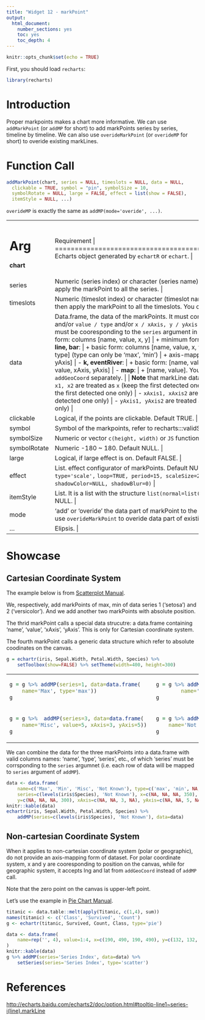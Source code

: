 ---
title: "Widget 12 - markPoint"
output: 
  html_document: 
    number_sections: yes
    toc: yes
    toc_depth: 4
---

```{r setup, include=FALSE}
knitr::opts_chunk$set(echo = TRUE)
```

First, you should load `recharts`:
```{r}
library(recharts)
```

# Introduction

Proper markpoints makes a chart more informative. We can use `addMarkPoint` (or `addMP` for short) to add markPoints series by series, timeline by timeline. We can also use `overideMarkPoint` (or `overideMP` for short) to overide existing markLines.

# Function Call

```r
addMarkPoint(chart, series = NULL, timeslots = NULL, data = NULL,
  clickable = TRUE, symbol = "pin", symbolSize = 10,
  symbolRotate = NULL, large = FALSE, effect = list(show = FALSE),
  itemStyle = NULL, ...)
```

`overideMP` is exactly the same as `addMP(mode='overide', ...)`.

+-------------+----------------------------------------------------------------+
|   Arg       |  Requirement                                                |
+=============+================================================================+
| **chart**   | Echarts object generated by `echartR` or `echart`.  |
+-------------+----------------------------------------------------------------+
| series      | Numeric (series index) or character (series name), numeric preferred. If set NULL, then apply the markPoint to all the series. |
+-------------+----------------------------------------------------------------+
| timeslots   | Numeric (timeslot index) or character (timeslot name), numeric is preferred. If set NULL, then apply the markPoint to all the timeslots. You can use z for short. |
+-------------+----------------------------------------------------------------+
| data        | Data.frame, the data of the markPoints. It must contain the following columns: `name`, and/or `value / type` and/or `x / xAxis, y / yAxis` and/or `series`. When series is given, it must be cooresponding to the `series` argument in `addMP` call. |
|             |      |
|             | - **generic**:  |
|             |     + generic form: columns [name, value, x, y] |
|             |     + minimum form: columns [name, x, y]  |
|             | - **scatter, line, bar**: |
|             |     + basic form: columns [name, value, x, y] |
|             |     + minimum form: columns [name, type] (type can only be 'max', 'min') |
|             |     + axis-mapping: columns [name, value, xAxis, yAxis]  |
|             | - **k, eventRiver**: |
|             |     + basic form: [name, value, x, y] |
|             |     + axis-mapping: [name, value, xAxis, yAxis] |
|             | - **map**:  |
|             |     + [name, value]. You need to pass in [name, lng, lat] using `addGeoCoord` separately. |
|             |             |
|             | **Note** that markLine dataset is compatible in `addMarkPoint`. |
|             |             |
|             | - `x1, x2` are treated as `x` (keep the first detected one only) |
|             | - `y1, y2` are treated as `y` (keep the first detected one only) |
|             | - `xAxis1, xAxis2` are treated as `xAxis` (keep the first detected one only) |
|             | - `yAxis1, yAxis2` are treated as `yAxis` (keep the first detected one only) |
+-------------+----------------------------------------------------------------+
| clickable   | Logical, if the points are clickable. Default TRUE. |
+-------------+----------------------------------------------------------------+
| symbol      | Symbol of the markpoints, refer to recharts:::validSymbols. Default 'pin'. |
+-------------+----------------------------------------------------------------+
| symbolSize  | Numeric or vector `c(height, width)` or `JS` function. Default 10. |
+-------------+----------------------------------------------------------------+
| symbolRotate| Numeric -180 ~ 180. Default NULL. |
+-------------+----------------------------------------------------------------+
| large       | Logical, if large effect is on. Default FALSE. |
+-------------+----------------------------------------------------------------+
| effect      | List. effect configurator of markPoints. Default NULL, which is `list(show=FALSE, type='scale',` `loop=TRUE, period=15, scaleSize=2,` `bounceDistance=10, color=NULL, shadowColor=NULL, shadowBlur=0)` |
+-------------+----------------------------------------------------------------+
| itemStyle   | List. It is a list with the structure `list(normal=list(...), emphasis=list(...))`. Default NULL. |
+-------------+----------------------------------------------------------------+
| mode        | 'add' or 'overide' the data part of markPoint to the echarts object. Default 'add'. You can use `overideMarkPoint` to overide data part of existing markPoint. |
+-------------+----------------------------------------------------------------+
| ...         | Elipsis. |
+-------------+----------------------------------------------------------------+

# Showcase

## Cartesian Coordinate System

The example below is from [Scatterplot Manual](Basic_Plots_01_Scatterplot.html). 

We, respectively, add markPoints of max, min of data series 1 ('setosa') and 2 ('versicolor'). And we add another two markPoints with absolute position.

The thrid markPoint calls a special data strucutre: a data.frame containing 'name', 'value', 'xAxis', 'yAxis'. This is only for Cartesian coordinate system.

The fourth markPoint calls a generic data structure which refer to absolute coodinates on the canvas.

```{r}
g = echartr(iris, Sepal.Width, Petal.Width, Species) %>% 
    setToolbox(show=FALSE) %>% setTheme(width=400, height=300)
```

<table>
<tr><td>
```{r}
g = g %>% addMP(series=1, data=data.frame(
    name='Max', type='max'))
g
```
</td><td>
```{r}
g = g %>% addMP(series=2, data=data.frame(
        name='Min', type='min')) 
g
```
</td></tr>
<tr><td>
```{r}
g = g %>%  addMP(series=3, data=data.frame(
    name='Misc', value=5, xAxis=3, yAxis=5)) 
g
```
</td><td>
```{r}
g = g %>% addMP(series='Not Known', data=data.frame(
    name='Not Known', value=2, x=350, y=300))
g
```
</td></tr>
</table>

We can combine the data for the three markPoints into a data.frame with valid columns names: 'name', 'type', 'series', etc., of which 'series' must be corrsponding to the `series` argumnet (i.e. each row of data will be mapped to `series` argument of `addMP`).

```{r}
data <- data.frame(
    name=c('Max', 'Min', 'Misc', 'Not Known'), type=c('max', 'min', NA, NA),
    series=c(levels(iris$Species), 'Not Known'), x=c(NA, NA, NA, 350),
    y=c(NA, NA, NA, 300), xAxis=c(NA, NA, 3, NA), yAxis=c(NA, NA, 5, NA))
knitr::kable(data)
echartr(iris, Sepal.Width, Petal.Width, Species) %>%
    addMP(series=c(levels(iris$Species), 'Not Known'), data=data)
```


## Non-cartesian Coordinate System

When it applies to non-cartesian coordinate system (polar or geographic), do not provide an axis-mapping form of dataset. For polar coordinate system, x and y are cooresponding to position on the canvas, while for geographic system, it accepts lng and lat from `addGeoCoord` instead of `addMP` call.

Note that the zero point on the canvas is upper-left point.

Let's use the example in [Pie Chart Manual](Basic_Plot2_11_Pie.html).

```{r}
titanic <- data.table::melt(apply(Titanic, c(1,4), sum))
names(titanic) <- c('Class', 'Survived', 'Count')
g <- echartr(titanic, Survived, Count, Class, type='pie') 
```

```{r}
data <- data.frame(
    name=rep('', 4), value=1:4, x=c(190, 490, 190, 490), y=c(132, 132, 348, 348)
)
knitr::kable(data)
g %>% addMP(series='Series Index', data=data) %>% 
    setSeries(series='Series Index', type='scatter')
```

# References

<http://echarts.baidu.com/echarts2/doc/option.html#tooltip-line1~series-i(line).markLine>
